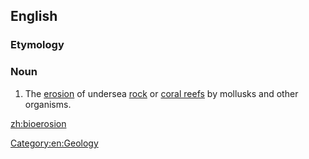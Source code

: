 {{also|bioerosión}}
==English==

===Etymology===
{{prefix|bio|erosion|lang=en}}

===Noun===
{{wikipedia}}
{{en-noun|-}}

# The [[erosion]] of undersea [[rock]] or [[coral reef]]s by mollusks and other organisms.

[[Category:en:Geology]]

[[zh:bioerosion]]